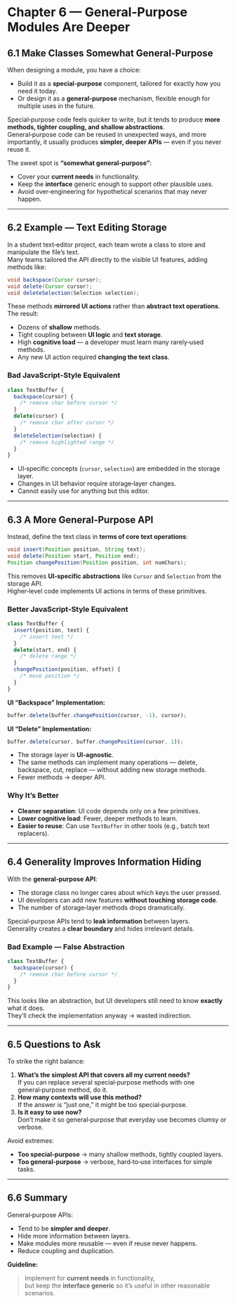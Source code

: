 # Chapter 6 — General‑Purpose Modules Are Deeper

## 6.1 Make Classes Somewhat General‑Purpose

When designing a module, you have a choice:

- Build it as a **special‑purpose** component, tailored for exactly how you need it today.
- Or design it as a **general‑purpose** mechanism, flexible enough for multiple uses in the future.

Special‑purpose code feels quicker to write, but it tends to produce **more methods, tighter coupling, and shallow abstractions**.  
General‑purpose code can be reused in unexpected ways, and more importantly, it usually produces **simpler, deeper APIs** — even if you never reuse it.

The sweet spot is **“somewhat general‑purpose”**:

- Cover your **current needs** in functionality.
- Keep the **interface** generic enough to support other plausible uses.
- Avoid over‑engineering for hypothetical scenarios that may never happen.

---

## 6.2 Example — Text Editing Storage

In a student text‑editor project, each team wrote a class to store and manipulate the file’s text.  
Many teams tailored the API directly to the visible UI features, adding methods like:

```java
void backspace(Cursor cursor);
void delete(Cursor cursor);
void deleteSelection(Selection selection);
```

These methods **mirrored UI actions** rather than **abstract text operations**.  
The result:

- Dozens of **shallow** methods.
- Tight coupling between **UI logic** and **text storage**.
- High **cognitive load** — a developer must learn many rarely‑used methods.
- Any new UI action required **changing the text class**.

### Bad JavaScript‑Style Equivalent

```js
class TextBuffer {
  backspace(cursor) {
    /* remove char before cursor */
  }
  delete(cursor) {
    /* remove char after cursor */
  }
  deleteSelection(selection) {
    /* remove highlighted range */
  }
}
```

- UI‑specific concepts (`cursor`, `selection`) are embedded in the storage layer.
- Changes in UI behavior require storage‑layer changes.
- Cannot easily use for anything but this editor.

---

## 6.3 A More General‑Purpose API

Instead, define the text class in **terms of core text operations**:

```java
void insert(Position position, String text);
void delete(Position start, Position end);
Position changePosition(Position position, int numChars);
```

This removes **UI‑specific abstractions** like `Cursor` and `Selection` from the storage API.  
Higher‑level code implements UI actions in terms of these primitives.

### Better JavaScript‑Style Equivalent

```js
class TextBuffer {
  insert(position, text) {
    /* insert text */
  }
  delete(start, end) {
    /* delete range */
  }
  changePosition(position, offset) {
    /* move position */
  }
}
```

**UI “Backspace” Implementation:**

```js
buffer.delete(buffer.changePosition(cursor, -1), cursor);
```

**UI “Delete” Implementation:**

```js
buffer.delete(cursor, buffer.changePosition(cursor, 1));
```

- The storage layer is **UI‑agnostic**.
- The same methods can implement many operations — delete, backspace, cut, replace — without adding new storage methods.
- Fewer methods → deeper API.

### Why It’s Better

- **Cleaner separation**: UI code depends only on a few primitives.
- **Lower cognitive load**: Fewer, deeper methods to learn.
- **Easier to reuse**: Can use `TextBuffer` in other tools (e.g., batch text replacers).

---

## 6.4 Generality Improves Information Hiding

With the **general‑purpose API**:

- The storage class no longer cares about which keys the user pressed.
- UI developers can add new features **without touching storage code**.
- The number of storage‑layer methods drops dramatically.

Special‑purpose APIs tend to **leak information** between layers.  
Generality creates a **clear boundary** and hides irrelevant details.

### Bad Example — False Abstraction

```js
class TextBuffer {
  backspace(cursor) {
    /* remove char before cursor */
  }
}
```

This looks like an abstraction, but UI developers still need to know **exactly** what it does.  
They’ll check the implementation anyway → wasted indirection.

---

## 6.5 Questions to Ask

To strike the right balance:

1. **What’s the simplest API that covers all my current needs?**  
   If you can replace several special‑purpose methods with one general‑purpose method, do it.
2. **How many contexts will use this method?**  
   If the answer is “just one,” it might be too special‑purpose.
3. **Is it easy to use now?**  
   Don’t make it so general‑purpose that everyday use becomes clumsy or verbose.

Avoid extremes:

- **Too special‑purpose** → many shallow methods, tightly coupled layers.
- **Too general‑purpose** → verbose, hard‑to‑use interfaces for simple tasks.

---

## 6.6 Summary

General‑purpose APIs:

- Tend to be **simpler and deeper**.
- Hide more information between layers.
- Make modules more reusable — even if reuse never happens.
- Reduce coupling and duplication.

**Guideline:**

> Implement for **current needs** in functionality,  
> but keep the **interface generic** so it’s useful in other reasonable scenarios.
